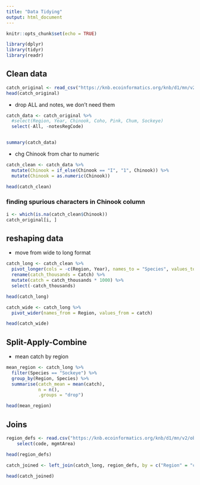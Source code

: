 ```yaml
---
title: "Data Tidying"
output: html_document
---
```


```r
knitr::opts_chunk$set(echo = TRUE)
```

```r
library(dplyr)
library(tidyr)
library(readr)
```

## Clean data

```r
catch_original <- read_csv("https://knb.ecoinformatics.org/knb/d1/mn/v2/object/df35b.302.1")
head(catch_original)
```

- drop ALL and notes, we don't need them

```r
catch_data <- catch_original %>% 
  #select(Region, Year, Chinook, Coho, Pink, Chum, Sockeye)
  select(-All, -notesRegCode)


summary(catch_data)
```

- chg Chinook from char to numeric

```r
catch_clean <- catch_data %>%
  mutate(Chinook = if_else(Chinook == "I", "1", Chinook)) %>% 
  mutate(Chinook = as.numeric(Chinook))

head(catch_clean)
```

### finding spurious characters in Chinook column

```r
i <- which(is.na(catch_clean$Chinook))
catch_original[i, ]
```

## reshaping data

- move from wide to long format

```r
catch_long <- catch_clean %>%
  pivot_longer(cols = -c(Region, Year), names_to = "Species", values_to = "Catch") %>% 
  rename(catch_thousands = Catch) %>% 
  mutate(catch = catch_thousands * 1000) %>% 
  select(-catch_thousands)

head(catch_long)
```
```r
catch_wide <- catch_long %>% 
  pivot_wider(names_from = Region, values_from = catch)

head(catch_wide)
```




## Split-Apply-Combine

- mean catch by region

```r

mean_region <- catch_long %>% 
  filter(Species == "Sockeye") %>% 
  group_by(Region, Species) %>% 
  summarise(catch_mean = mean(catch),
            n = n(),
            .groups = "drop")

head(mean_region)
```



## Joins

```r
region_defs <- read.csv("https://knb.ecoinformatics.org/knb/d1/mn/v2/object/df35b.303.1") %>% 
    select(code, mgmtArea)

head(region_defs)
```
```r
catch_joined <- left_join(catch_long, region_defs, by = c("Region" = "code"))

head(catch_joined)
```

